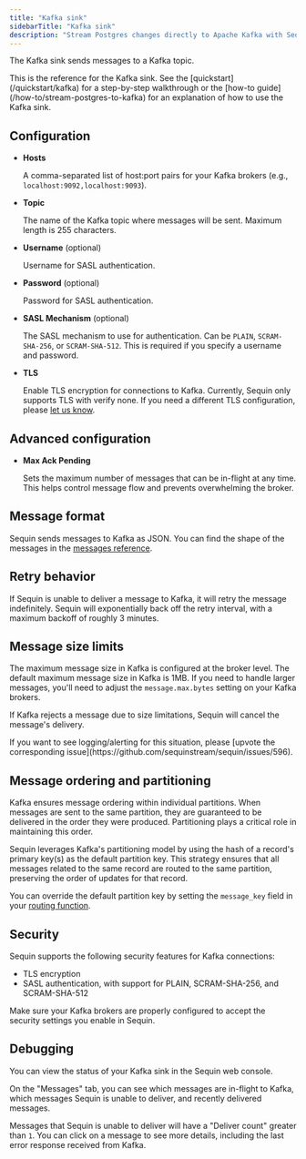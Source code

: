 ```yaml
---
title: "Kafka sink"
sidebarTitle: "Kafka sink"
description: "Stream Postgres changes directly to Apache Kafka with Sequin's Kafka sink. Configure message ordering and partitioning for reliable change data capture."
---
```


The Kafka sink sends messages to a Kafka topic.

<Tip>
  This is the reference for the Kafka sink. See the [quickstart](/quickstart/kafka) for a step-by-step walkthrough or the [how-to guide](/how-to/stream-postgres-to-kafka) for an explanation of how to use the Kafka sink.
</Tip>

## Configuration

- **Hosts**

    A comma-separated list of host:port pairs for your Kafka brokers (e.g., `localhost:9092,localhost:9093`).

- **Topic**

    The name of the Kafka topic where messages will be sent. Maximum length is 255 characters.

- **Username** (optional)

    Username for SASL authentication.

- **Password** (optional)

    Password for SASL authentication.

- **SASL Mechanism** (optional)

    The SASL mechanism to use for authentication. Can be `PLAIN`, `SCRAM-SHA-256`, or `SCRAM-SHA-512`. This is required if you specify a username and password.

- **TLS**

    Enable TLS encryption for connections to Kafka. Currently, Sequin only supports TLS with verify none. If you need a different TLS configuration, please [let us know](https://github.com/sequinstream/sequin/issues/592).

## Advanced configuration

- **Max Ack Pending**

    Sets the maximum number of messages that can be in-flight at any time. This helps control message flow and prevents overwhelming the broker.

## Message format

Sequin sends messages to Kafka as JSON. You can find the shape of the messages in the [messages reference](/reference/messages).

## Retry behavior

If Sequin is unable to deliver a message to Kafka, it will retry the message indefinitely. Sequin will exponentially back off the retry interval, with a maximum backoff of roughly 3 minutes.

## Message size limits

The maximum message size in Kafka is configured at the broker level. The default maximum message size in Kafka is 1MB. If you need to handle larger messages, you'll need to adjust the `message.max.bytes` setting on your Kafka brokers.

If Kafka rejects a message due to size limitations, Sequin will cancel the message's delivery.

<Info>
  If you want to see logging/alerting for this situation, please [upvote the corresponding issue](https://github.com/sequinstream/sequin/issues/596).
</Info>

## Message ordering and partitioning

Kafka ensures message ordering within individual partitions. When messages are sent to the same partition, they are guaranteed to be delivered in the order they were produced. Partitioning plays a critical role in maintaining this order.

Sequin leverages Kafka's partitioning model by using the hash of a record's primary key(s) as the default partition key. This strategy ensures that all messages related to the same record are routed to the same partition, preserving the order of updates for that record.

You can override the default partition key by setting the `message_key` field in your [routing function](/reference/routing#kafka-sink).

## Security

Sequin supports the following security features for Kafka connections:

- TLS encryption
- SASL authentication, with support for PLAIN, SCRAM-SHA-256, and SCRAM-SHA-512

Make sure your Kafka brokers are properly configured to accept the security settings you enable in Sequin.

## Debugging

You can view the status of your Kafka sink in the Sequin web console.

On the "Messages" tab, you can see which messages are in-flight to Kafka, which messages Sequin is unable to deliver, and recently delivered messages.

Messages that Sequin is unable to deliver will have a "Deliver count" greater than `1`. You can click on a message to see more details, including the last error response received from Kafka.
